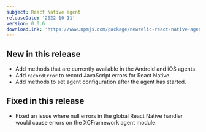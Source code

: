 ```yaml
---
subject: React Native agent
releaseDate: '2022-10-11'
version: 0.0.6
downloadLink: 'https://www.npmjs.com/package/newrelic-react-native-agent/v/0.0.6'
---
```


## New in this release

* Add methods that are currently available in the Android and iOS agents.
* Add `recordError` to record JavaScript errors for React Native.
* Add methods to set agent configuration after the agent has started.

## Fixed in this release

* Fixed an issue where null errors in the global React Native handler would cause errors on the XCFramework agent module.
